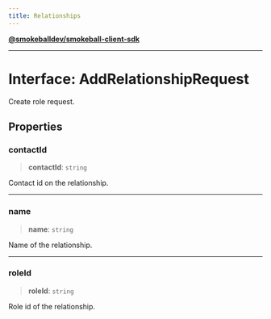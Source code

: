 ```yaml
---
title: Relationships
---
```

[**@smokeballdev/smokeball-client-sdk**](./../../../../README)

***

# Interface: AddRelationshipRequest

Create role request.

## Properties

### contactId

> **contactId**: `string`

Contact id on the relationship.

***

### name

> **name**: `string`

Name of the relationship.

***

### roleId

> **roleId**: `string`

Role id of the relationship.
